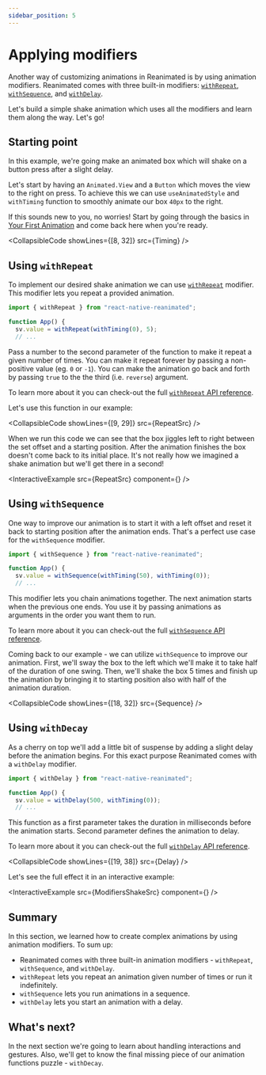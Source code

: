 ```yaml
---
sidebar_position: 5
---
```


# Applying modifiers

Another way of customizing animations in Reanimated is by using animation modifiers. Reanimated comes with three built-in modifiers: [`withRepeat`](/docs/animations/with-repeat), [`withSequence`](/docs/animations/with-sequence), and [`withDelay`](/docs/animations/with-delay).

Let's build a simple shake animation which uses all the modifiers and learn them along the way. Let's go!

## Starting point

In this example, we're going make an animated box which will shake on a button press after a slight delay.

Let's start by having an `Animated.View` and a `Button` which moves the view to the right on press. To achieve this we can use `useAnimatedStyle` and `withTiming` function to smoothly animate our box `40px` to the right.

If this sounds new to you, no worries! Start by going through the basics in [Your First Animation](/docs/fundamentals/your-first-animation) and come back here when you're ready.


<CollapsibleCode showLines={[8, 32]} src={Timing} />

## Using `withRepeat`

To implement our desired shake animation we can use [`withRepeat`](/docs/animations/with-repeat) modifier. This modifier lets you repeat a provided animation.

```javascript
import { withRepeat } from "react-native-reanimated";

function App() {
  sv.value = withRepeat(withTiming(0), 5);
  // ...
```

Pass a number to the second parameter of the function to make it repeat a given number of times. You can make it repeat forever by passing a non-positive value (eg. `0` or `-1`). You can make the animation go back and forth by passing `true` to the the third (i.e. `reverse`) argument.

To learn more about it you can check-out the full [`withRepeat` API reference](/docs/animations/with-repeat).

Let's use this function in our example:


<CollapsibleCode showLines={[9, 29]} src={RepeatSrc} />

When we run this code we can see that the box jiggles left to right between the set offset and a starting position. After the animation finishes the box doesn't come back to its initial place. It's not really how we imagined a shake animation but we'll get there in a second!

<InteractiveExample src={RepeatSrc} component={<Repeat />} />

## Using `withSequence`

One way to improve our animation is to start it with a left offset and reset it back to starting position after the animation ends. That's a perfect use case for the `withSequence` modifier.

```javascript
import { withSequence } from "react-native-reanimated";

function App() {
  sv.value = withSequence(withTiming(50), withTiming(0));
  // ...
```

This modifier lets you chain animations together. The next animation starts when the previous one ends. You use it by passing animations as arguments in the order you want them to run.

To learn more about it you can check-out the full [`withSequence` API reference](/docs/animations/with-sequence).

Coming back to our example - we can utilize `withSequence` to improve our animation. First, we'll sway the box to the left which we'll make it to take half of the duration of one swing. Then, we'll shake the box 5 times and finish up the animation by bringing it to starting position also with half of the animation duration.


<CollapsibleCode showLines={[18, 32]} src={Sequence} />

## Using `withDecay`

As a cherry on top we'll add a little bit of suspense by adding a slight delay before the animation begins. For this exact purpose Reanimated comes with a `withDelay` modifier.

```javascript
import { withDelay } from "react-native-reanimated";

function App() {
  sv.value = withDelay(500, withTiming(0));
  // ...
```

This function as a first parameter takes the duration in milliseconds before the animation starts. Second parameter defines the animation to delay.

To learn more about it you can check-out the full [`withDelay` API reference](/docs/animations/with-delay).


<CollapsibleCode showLines={[19, 38]} src={Delay} />

Let's see the full effect it in an interactive example:


<InteractiveExample src={ModifiersShakeSrc} component={<ModifiersShake />} />

## Summary

In this section, we learned how to create complex animations by using animation modifiers. To sum up:

- Reanimated comes with three built-in animation modifiers - `withRepeat`, `withSequence`, and `withDelay`.
- `withRepeat` lets you repeat an animation given number of times or run it indefinitely.
- `withSequence` lets you run animations in a sequence.
- `withDelay` lets you start an animation with a delay.

## What's next?

In the next section we're going to learn about handling interactions and gestures. Also, we'll get to know the final missing piece of our animation functions puzzle - `withDecay`.
